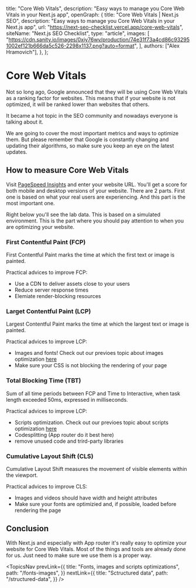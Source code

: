 
  title: "Core Web Vitals",
  description: "Easy ways to manage you Core Web Vitals in your Next.js app",
  openGraph: {
    title: "Core Web Vitals | Next.js SEO",
    description: "Easy ways to manage you Core Web Vitals in your Next.js app",
    url: "https://next-seo-checklist.vercel.app/core-web-vitals",
    siteName: "Next.js SEO Checklist",
    type: "article",
    images: [
      "https://cdn.sanity.io/images/0xiy76wv/production/74e31f73a4cd86c932951002ef121b666da5c526-2298x1137.png?auto=format",
    ],
    authors: ["Alex Hramovich"],
  },
};

# Core Web Vitals

Not so long ago, Google announced that they will be using Core Web Vitals as a ranking factor for websites.
This means that if your website is not optimized, it will be ranked lower than websites that others.

It became a hot topic in the SEO community and nowadays everyone is talking about it.

We are going to cover the most important metrics and ways to optimize them.
But please remember that Google is constantly changing and updating their algorithms, so make sure you keep an eye on the latest updates.

## How to measure Core Web Vitals

Visit <a href="https://pagespeed.web.dev/" target="_blank">PageSpeed Insights</a> and enter your website URL.
You'll get a score for both mobile and desktop versions of your website. There are 2 parts. First one is based on what your real users are experiencing.
And this part is the most important one.

<TopicsImages id="real-users-data" />

Right below you'll see the lab data. This is based on a simulated environment.
This is the part where you should pay attention to when you are optimizing your website.

<TopicsImages id="lab-data" />

### First Contentful Paint (FCP)

First Contentful Paint marks the time at which the first text or image is painted.

Practical advices to improve FCP:

- Use a CDN to deliver assets close to your users
- Reduce server response times
- Elemiate render-blocking resources

### Larget Contentful Paint (LCP)

Largest Contentful Paint marks the time at which the largest text or image is painted.

Practical advices to improve LCP:

- Images and fonts! Check out our previoes topic about images optimization <a href="/fonts-images">here</a>
- Make sure your CSS is not blocking the rendering of your page

### Total Blocking Time (TBT)

Sum of all time periods between FCP and Time to Interactive, when task length exceeded 50ms, expressed in milliseconds.

Practical advices to improve LCP:

- Scripts optimization. Check out our previoes topic about scripts optimization <a href="/fonts-images">here</a>
- Codesplitting (App router do it best here)
- remove unused code and trird-party libraries

### Cumulative Layout Shift (CLS)

Cumulative Layout Shift measures the movement of visible elements within the viewport.

Practical advices to improve CLS:

- Images and videos should have width and height attributes
- Make sure your fonts are optimizied and, if possible, loaded before rendering the page

## Conclusion

With Next.js and especially with App router it's really easy to optimize your website for Core Web Vitals.
Most of the things and tools are already done for us. Just need to make sure we use them is a proper way.

<TopicsNav
  prevLink={{
    title: "Fonts, images and scripts optimizations",
    path: "/fonts-images",
  }}
  nextLink={{
    title: "Sctructured data",
    path: "/structured-data",
  }}
/>

